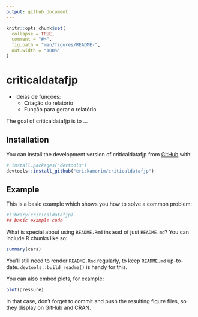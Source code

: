 ```yaml
---
output: github_document
---
```


<!-- README.md is generated from README.Rmd. Please edit that file -->

```r
knitr::opts_chunk$set(
  collapse = TRUE,
  comment = "#>",
  fig.path = "man/figures/README-",
  out.width = "100%"
)
```

# criticaldatafjp

- Ideias de funções:
  - Criação do relatório
  - Função para gerar o relatório
  

<!-- badges: start -->
<!-- badges: end -->

The goal of criticaldatafjp is to ...

## Installation

You can install the development version of criticaldatafjp from [GitHub](https://github.com/) with:

``` r
# install.packages("devtools")
devtools::install_github("erickamorim/criticaldatafjp")
```

## Example

This is a basic example which shows you how to solve a common problem:

```r
#library(criticaldatafjp)
## basic example code
```

What is special about using `README.Rmd` instead of just `README.md`? You can include R chunks like so:

```r
summary(cars)
```

You'll still need to render `README.Rmd` regularly, to keep `README.md` up-to-date. `devtools::build_readme()` is handy for this.

You can also embed plots, for example:

```r
plot(pressure)
```

In that case, don't forget to commit and push the resulting figure files, so they display on GitHub and CRAN.
